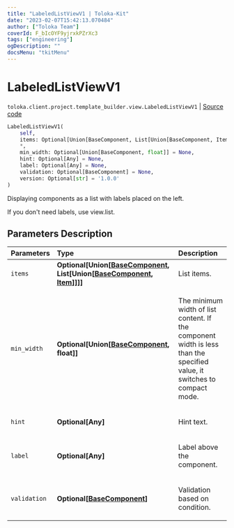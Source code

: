 ```yaml
---
title: "LabeledListViewV1 | Toloka-Kit"
date: "2023-02-07T15:42:13.070484"
author: ["Toloka Team"]
coverId: F_bIcOYF9yjrxkPZrXc3
tags: ["engineering"]
ogDescription: ""
docsMenu: "tkitMenu"
---
```


# LabeledListViewV1
`toloka.client.project.template_builder.view.LabeledListViewV1` | [Source code](https://github.com/Toloka/toloka-kit/blob/v1.1.3/src/client/project/template_builder/view.py#L247)

```python
LabeledListViewV1(
    self,
    items: Optional[Union[BaseComponent, List[Union[BaseComponent, Item]]]] = None,
    *,
    min_width: Optional[Union[BaseComponent, float]] = None,
    hint: Optional[Any] = None,
    label: Optional[Any] = None,
    validation: Optional[BaseComponent] = None,
    version: Optional[str] = '1.0.0'
)
```

Displaying components as a list with labels placed on the left.

If you don't need labels, use view.list.

## Parameters Description

| Parameters | Type | Description |
| :----------| :----| :-----------|
`items`|**Optional\[Union\[[BaseComponent](/docs-new/toloka-kit/reference/toloka.client.project.template_builder.base.BaseComponent), List\[Union\[[BaseComponent](/docs-new/toloka-kit/reference/toloka.client.project.template_builder.base.BaseComponent), [Item](/docs-new/toloka-kit/reference/toloka.client.project.template_builder.view.LabeledListViewV1.Item)\]\]\]\]**|<p>List items.</p>
`min_width`|**Optional\[Union\[[BaseComponent](/docs-new/toloka-kit/reference/toloka.client.project.template_builder.base.BaseComponent), float\]\]**|<p>The minimum width of list content. If the component width is less than the specified value, it switches to compact mode.</p>
`hint`|**Optional\[Any\]**|<p>Hint text.</p>
`label`|**Optional\[Any\]**|<p>Label above the component.</p>
`validation`|**Optional\[[BaseComponent](/docs-new/toloka-kit/reference/toloka.client.project.template_builder.base.BaseComponent)\]**|<p>Validation based on condition.</p>
